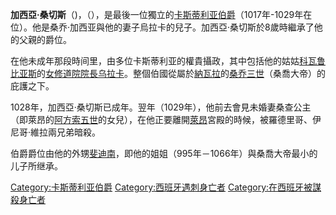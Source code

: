 {{noteTA
|1=zh-hans:卡斯蒂利亚;zh-hant:卡斯蒂利亞;zh-tw:卡斯提爾;
|2=zh-hans:桑查;zh-hant:桑查;zh-tw:桑琪亞;
|3=zh-hans:莱昂;zh-hant:萊昂;zh-tw:雷昂;
}}
{{Unreferenced|time=2011-12-19T10:17:41+00:00 }}
{{copyedit}}
'''加西亞·桑切斯'''（{{lang-es|'''García Sánchez de Castilla'''}})，（{{bd|1009年||1029年||catIdx=G}}），是最後一位獨立的[[卡斯蒂利亞君主列表|卡斯蒂利亚伯爵]]（1017年-1029年在位）。他是桑乔·加西亚與他的妻子烏拉卡的兒子。加西亞·桑切斯於8歲時繼承了他的父親的爵位。

在他未成年那段時间里，由多位卡斯蒂利亚的權貴攝政，其中包括他的姑姑[[科瓦鲁比亚斯|科瓦鲁比亚斯]]的[[女修道院院長|女修道院院長]][[乌拉卡_(科瓦鲁比亚斯)|乌拉卡]]。整個伯國從屬於[[納瓦拉|納瓦拉]]的[[桑乔三世_(纳瓦拉)|桑乔三世]]（桑喬大帝）的庇護之下。

1028年，加西亞·桑切斯已成年。翌年（1029年），他前去會見未婚妻桑查公主（即萊昂的[[阿方索五世_(莱昂)|阿方索五世]]的女兒），在他正要離開[[莱昂_(西班牙)|萊昂]]宮殿的時候，被羅德里哥、伊尼哥·維拉兩兄弟暗殺。

伯爵爵位由他的外甥[[斐迪南一世_(莱昂)|斐迪南]]，即他的姐姐{{link-en|玛攸儿|Muniadona}}（995年－1066年）與桑喬大帝最小的儿子所继承。

{{S-start}}
{{s-hou|馬馬杜那家族||1009年||1029年|}}
{{S-bef|before=[[桑乔·加西亚_(卡斯蒂利亚)|桑乔·加西亚]]}}
{{S-ttl|title=[[卡斯蒂利亞君主列表|卡斯蒂利亚伯爵]]|years=1017年–1029年}}
{{S-aft|after=[[斐迪南一世_(莱昂)|斐迪南一世]]}}
{{End}}

{{spain-bio-stub}}

{{DEFAULTSORT:García Sánchez de Castilla}}
[[Category:卡斯蒂利亚伯爵|Category:卡斯蒂利亚伯爵]]
[[Category:西班牙遇刺身亡者|Category:西班牙遇刺身亡者]]
[[Category:在西班牙被謀殺身亡者|Category:在西班牙被謀殺身亡者]]
